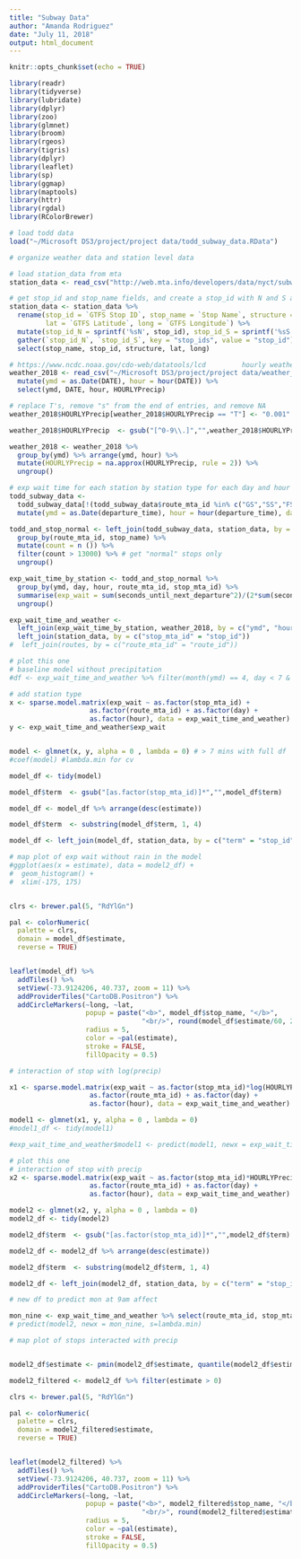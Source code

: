 ```yaml
---
title: "Subway Data"
author: "Amanda Rodriguez"
date: "July 11, 2018"
output: html_document
---
```


```r
knitr::opts_chunk$set(echo = TRUE)
```
```r
library(readr)
library(tidyverse)
library(lubridate)
library(dplyr)
library(zoo)
library(glmnet)
library(broom)
library(rgeos)
library(tigris)
library(dplyr)
library(leaflet)
library(sp)
library(ggmap)
library(maptools)
library(httr)
library(rgdal)
library(RColorBrewer)

# load todd data
load("~/Microsoft DS3/project/project data/todd_subway_data.RData")
```

```r
# organize weather data and station level data 

# load station_data from mta
station_data <- read_csv("http://web.mta.info/developers/data/nyct/subway/Stations.csv")

# get stop_id and stop_name fields, and create a stop_id with N and S appended
station_data <- station_data %>% 
  rename(stop_id = `GTFS Stop ID`, stop_name = `Stop Name`, structure = `Structure`, 
         lat = `GTFS Latitude`, long = `GTFS Longitude`) %>%
  mutate(stop_id_N = sprintf('%sN', stop_id), stop_id_S = sprintf('%sS', stop_id)) %>%
  gather(`stop_id_N`, `stop_id_S`, key = "stop_ids", value = "stop_id") %>%
  select(stop_name, stop_id, structure, lat, long)

# https://www.ncdc.noaa.gov/cdo-web/datatools/lcd         hourly weather data
weather_2018 <- read_csv("~/Microsoft DS3/project/project data/weather_2018.csv") %>% 
  mutate(ymd = as.Date(DATE), hour = hour(DATE)) %>%
  select(ymd, DATE, hour, HOURLYPrecip)

# replace T's, remove "s" from the end of entries, and remove NA
weather_2018$HOURLYPrecip[weather_2018$HOURLYPrecip == "T"] <- "0.001" # T = trace amounts(drizzling)

weather_2018$HOURLYPrecip  <- gsub("[^0-9\\.]","",weather_2018$HOURLYPrecip) # s = suspected precip

weather_2018 <- weather_2018 %>% 
  group_by(ymd) %>% arrange(ymd, hour) %>% 
  mutate(HOURLYPrecip = na.approx(HOURLYPrecip, rule = 2)) %>%
  ungroup()

```

```r
# exp wait time for each station by station type for each day and hour
todd_subway_data <- 
  todd_subway_data[!(todd_subway_data$route_mta_id %in% c("GS","SS","FS","H","SI")), ] %>% # remove SI and shuttle trains
  mutate(ymd = as.Date(departure_time), hour = hour(departure_time), day = wday(departure_time))

todd_and_stop_normal <- left_join(todd_subway_data, station_data, by = c("stop_mta_id" = "stop_id")) %>%
  group_by(route_mta_id, stop_name) %>% 
  mutate(count = n ()) %>% 
  filter(count > 13000) %>% # get "normal" stops only
  ungroup()

exp_wait_time_by_station <- todd_and_stop_normal %>% 
  group_by(ymd, day, hour, route_mta_id, stop_mta_id) %>% 
  summarise(exp_wait = sum(seconds_until_next_departure^2)/(2*sum(seconds_until_next_departure))) %>%
  ungroup()

exp_wait_time_and_weather <- 
  left_join(exp_wait_time_by_station, weather_2018, by = c("ymd", "hour")) %>%
  left_join(station_data, by = c("stop_mta_id" = "stop_id"))
#  left_join(routes, by = c("route_mta_id" = "route_id"))

```

```r
# plot this one
# baseline model without precipitation 
#df <- exp_wait_time_and_weather %>% filter(month(ymd) == 4, day < 7 & day > 1, hour < 20 & hour > 6) %>% #select(stop_mta_id, route_mta_id, day, hour, exp_wait, HOURLYPrecip, structure)

# add station type
x <- sparse.model.matrix(exp_wait ~ as.factor(stop_mta_id) + 
                    as.factor(route_mta_id) + as.factor(day) + 
                    as.factor(hour), data = exp_wait_time_and_weather)
y <- exp_wait_time_and_weather$exp_wait


model <- glmnet(x, y, alpha = 0 , lambda = 0) # > 7 mins with full df  ~1-2 mins april df
#coef(model) #lambda.min for cv

model_df <- tidy(model)

model_df$term  <- gsub("[as.factor(stop_mta_id)]*","",model_df$term)

model_df <- model_df %>% arrange(desc(estimate)) 

model_df$term  <- substring(model_df$term, 1, 4) 

model_df <- left_join(model_df, station_data, by = c("term" = "stop_id")) %>% na.omit()
```

```r
# map plot of exp wait without rain in the model
#ggplot(aes(x = estimate), data = model2_df) + 
#  geom_histogram() + 
#  xlim(-175, 175)


clrs <- brewer.pal(5, "RdYlGn")

pal <- colorNumeric(
  palette = clrs,
  domain = model_df$estimate,
  reverse = TRUE)


leaflet(model_df) %>%
  addTiles() %>%
  setView(-73.9124206, 40.737, zoom = 11) %>%
  addProviderTiles("CartoDB.Positron") %>%
  addCircleMarkers(~long, ~lat,
                   popup = paste("<b>", model_df$stop_name, "</b>",
                                 "<br/>", round(model_df$estimate/60, 2), "mins"),
                   radius = 5,
                   color = ~pal(estimate),
                   stroke = FALSE, 
                   fillOpacity = 0.5)
```


```r
# interaction of stop with log(precip)

x1 <- sparse.model.matrix(exp_wait ~ as.factor(stop_mta_id)*log(HOURLYPrecip + 1) + 
                    as.factor(route_mta_id) + as.factor(day) + 
                    as.factor(hour), data = exp_wait_time_and_weather)

model1 <- glmnet(x1, y, alpha = 0 , lambda = 0) 
#model1_df <- tidy(model1)

#exp_wait_time_and_weather$model1 <- predict(model1, newx = exp_wait_time_and_weather)
```

```r
# plot this one
# interaction of stop with precip 
x2 <- sparse.model.matrix(exp_wait ~ as.factor(stop_mta_id)*HOURLYPrecip + 
                    as.factor(route_mta_id) + as.factor(day) + 
                    as.factor(hour), data = exp_wait_time_and_weather)

model2 <- glmnet(x2, y, alpha = 0 , lambda = 0)
model2_df <- tidy(model2)

model2_df$term  <- gsub("[as.factor(stop_mta_id)]*","",model2_df$term)

model2_df <- model2_df %>% arrange(desc(estimate)) 

model2_df$term  <- substring(model2_df$term, 1, 4) 

model2_df <- left_join(model2_df, station_data, by = c("term" = "stop_id")) %>% na.omit()

```

```r
# new df to predict mon at 9am affect

mon_nine <- exp_wait_time_and_weather %>% select(route_mta_id, stop_mta_id, day, hour, HOURLYPrecip) %>% filter(day == 2, hour == 9, HOURLYPrecip == 0) %>% arrange(stop_mta_id) %>% distinct()
# predict(model2, newx = mon_nine, s=lambda.min)
```

```r

# map plot of stops interacted with precip


model2_df$estimate <- pmin(model2_df$estimate, quantile(model2_df$estimate, 0.9))

model2_filtered <- model2_df %>% filter(estimate > 0)

clrs <- brewer.pal(5, "RdYlGn")

pal <- colorNumeric(
  palette = clrs,
  domain = model2_filtered$estimate,
  reverse = TRUE)


leaflet(model2_filtered) %>%
  addTiles() %>%
  setView(-73.9124206, 40.737, zoom = 11) %>%
  addProviderTiles("CartoDB.Positron") %>%
  addCircleMarkers(~long, ~lat,
                   popup = paste("<b>", model2_filtered$stop_name, "</b>",
                                 "<br/>", round(model2_filtered$estimate/60, 2), "mins"),
                   radius = 5,
                   color = ~pal(estimate),
                   stroke = FALSE, 
                   fillOpacity = 0.5)



```

